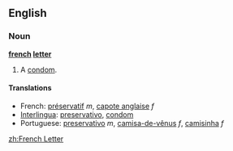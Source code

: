 ==English==

===Noun===
'''[[french]] [[letter]]'''

# A [[condom]].

====Translations====
*French: [[préservatif]] ''m'', [[capote anglaise]] ''f''
*[[Interlingua]]: [[preservativo]], [[condom]]
*Portuguese: [[preservativo]] ''m'', [[camisa-de-vênus]] ''f'', [[camisinha]] ''f''

[[zh:French Letter]]